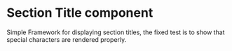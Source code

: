 

<Meta title="Newskit/Section Header" component={SectionHeader} />

# Section Title component
Simple Framework for displaying section titles, the fixed test is to show that special characters are rendered properly.

<Canvas>
  <Story name="Section Header">
    <ThemeProvider theme={TimesWebLightTheme}>
      <SectionHeader title={text('Title', 'News')} />
    </ThemeProvider>
  </Story>
</Canvas>

<Canvas>
  <Story name="Fixed Section Header">
    <ThemeProvider theme={TimesWebLightTheme}>
      <SectionHeader title={'Bricks & Mortar'} />
    </ThemeProvider>
  </Story>
</Canvas>